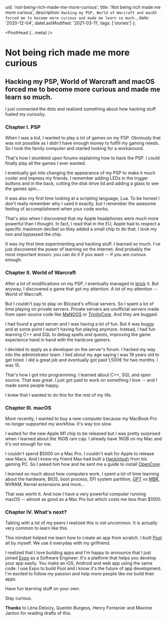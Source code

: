   uid: 'not-being-rich-made-me-more-curious',
  title: 'Not being rich made me more curious',
  description: `Hacking my PSP, World of Warcraft and macOS forced me to become more curious and made me learn so much.`,
  date: '2020-12-04',
  dateLastModified: '2021-03-11',
  tags: ['stories']
};

<PostHead {...meta} />

# Not being rich made me more curious

## Hacking my PSP, World of Warcraft and macOS forced me to become more curious and made me learn so much.

I just connected the dots and realized something about how hacking stuff fueled my curiosity.

### Chapter I. PSP

When I was a kid, I wanted to play a lot of games on my PSP. Obviously that was not possible as I didn't
have enough money to fulfill my gaming needs. So I took the family computer and started looking for a workaround.

That's how I stumbled upon forums explaining how to hack the PSP. I could finally play all the games I ever wanted.

I eventually got into changing the appearance of my PSP to make it much cooler and impress my friends. I remember
adding LEDs in the trigger buttons and in the back, cutting the disk drive lid and adding a glass to see the games spin...

It was also my first time looking at a scripting language, Lua. To be honest
I don't really remember why I used it exactly, but I remember the awesome feeling
of accomplishment when your code works.

That's also when I discovered that my Apple headphones were much more powerful
than I thought. In fact, I read that in the EU, Apple had to respect a specific
maximum decibel so they added a small chip to do that. I took my iron and bypassed the chip.

It was my first time experimenting and hacking stuff. I learned so much.
I've just discovered the power of learning on the internet. And probably the most
important lesson: you can do it if you want -- if you are curious enough.

### Chapter II. World of Warcraft

After a lot of modifications on my PSP, I eventually managed to [brick](<https://en.wikipedia.org/wiki/Brick_(electronics)>) it.
But anyway, I discovered a game that got my attention. A lot of my attention -- World of Warcraft.

But I couldn't pay to play on Blizzard's official servers. So I spent a lot of time playing on private servers.
Private servers are unofficial servers made from open source code like
[MaNGOS](https://github.com/mangos/MaNGOS) or [TrinityCore](https://github.com/TrinityCore/TrinityCore). And they are bugged.

I had found a great server and I was having a lot of fun. But it was buggy and at some point I wasn't having fun playing anymore.
Instead, I had fun learning C++ and SQL to debug spells and quests, improving the game experience hand in hand with the hardcore gamers.

I decided to apply as a developer on the server's forum. I hacked my way into the administrator team.
I lied about my age saying I was 19 years old to get hired. I did a great job and eventually got paid 1,500€ for two months. I was 15.

That's how I got into programming. I learned about C++, SQL and open source.
That was great. I just got paid to work on something I love -- and I made some people happy.

I knew that I wanted to do this for the rest of my life.

### Chapter III. macOS

More recently, I wanted to buy a new computer because my MacBook Pro no longer
supported my workflow. It's way too slow.

I waited for the new Apple M1 chip to be released but I was pretty surprised when
I learned about the 16GB ram cap. I already have 16GB on my Mac and it's not enough for me.

I couldn't spend $5000 on a Mac Pro. I couldn't wait for Apple to release new Macs. And
I knew my friend Max had built a [Hackintosh](https://en.wikipedia.org/wiki/Hackintosh) from his gaming PC. So I asked him how
and he sent me a guide to install [OpenCore](https://dortania.github.io/OpenCore-Install-Guide/).

I learned so much about how computers work. I spent a lot of time learning about
the hardware, BIOS, boot process, EFI system partition,
[GPT](https://en.wikipedia.org/wiki/GUID_Partition_Table) vs [MBR](https://en.wikipedia.org/wiki/Master_boot_record),
NVRAM, Kernel extensions and more...

That was worth it. And now I have a very powerful computer running macOS --
almost as good as a Mac Pro but which costs me less than $1500.

### Chapter IV. What's next?

Talking with a lot of my peers I realized this is not uncommon. It is actually
very common to learn like this.

This mindset helped me learn how to create an app from scratch.
I built [Pool](https://poolmessenger.com) all by myself.
We use it everyday with my girlfriend.

I realized that I love building apps and I'm happy to announce
that I just joined [Expo](https://expo.io) as a Software Engineer. It's a platform
that helps you develop your app easily. You make an iOS, Android and web app
using the same code. I use Expo to build Pool and I know it's the future of app
development. I'm excited to follow my passion and help more people like me build
their apps.

Have fun learning stuff on your own.

Stay curious.

**Thanks** to Léna Deloizy, Quentin Burgess, Henry Fontanier and Maxime Janton
for reading drafts of this.
